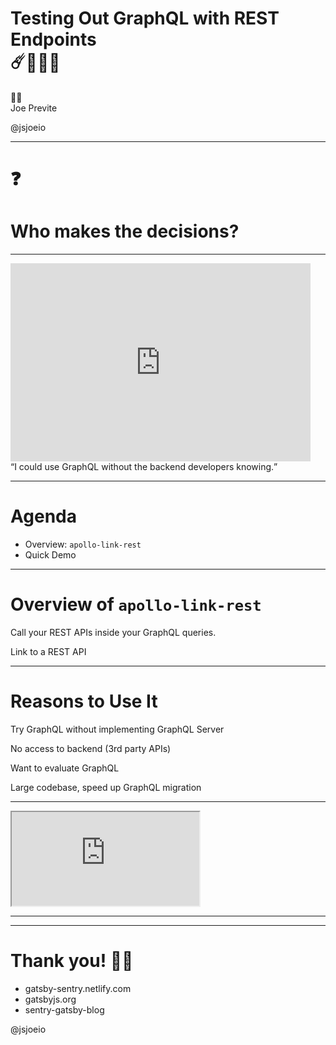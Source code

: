 

<Head>
  <link rel="shortcut icon" href="favicon.ico" />
  <title>Testing Out GraphQL with REST Endpoints</title>
</Head>

# Testing Out GraphQL with REST Endpoints<br/> ☄️👷🏼‍♂️

<div style={{ margin: '100px 0'}}>
  <p style={{ margin: '0' }}>👋🏼<br/>Joe Previte</p>
  <Link href='https://twitter.com/jsjoeio' target="_blank" alt='@jsjoeio Twitter'><p style={{ margin: '0' }}>@jsjoeio</p></Link>
</div>
<Footer />

---

# ❓

<Appear>
  <h1>Who makes the decisions?</h1>
</Appear>

---

<Appear>
  <div>
    <iframe src="https://giphy.com/embed/10rsLtGrOcCR0s" width="480" height="317" frameBorder="0" class="giphy-embed" allowFullScreen></iframe>
    <div>
      <q style={{ fontSize: '56px', marginTop: '100px', fontStyle: 'italic'}}>I could use GraphQL without the backend developers knowing.</q>
    </div>
  </div>
</Appear>

---

# Agenda

- Overview: `apollo-link-rest`
- Quick Demo

---

# Overview of `apollo-link-rest`

<Appear>
  <p>Call your REST APIs inside your GraphQL queries.</p>
  <p>Link to a REST API</p>
</Appear>

---

# Reasons to Use It

<Appear>
  <p>Try GraphQL without implementing GraphQL Server</p>
  <p>No access to backend (3rd party APIs)</p>
  <p>Want to evaluate GraphQL</p>
  <p>Large codebase, speed up GraphQL migration</p>
</Appear>

---

<iframe src="https://codesandbox.io/embed/43xlk5w120" style={{ width: '87vw', height: '87vh', border: '0', borderRadius: '4px', overflow: 'hidden'}} sandbox="allow-modals allow-forms allow-popups allow-scripts allow-same-origin"></iframe>

---

---
# Thank you! 🙏🏼

<ul style={{textAlign: 'left', marginBottom: '120px'}}>
  <Link href='https://gatsby-sentry.netlify.com/' alt='slides'><li> gatsby-sentry.netlify.com</li></Link>
  <Link href='https://gatsbyjs.org' alt='gatsbyjs website.'><li>gatsbyjs.org</li></Link>
  <Link href='https://github.com/jsjoeio/sentry-gatsby-blog' alt='sentry-gatsby-blog'><li>sentry-gatsby-blog</li></Link>
</ul>
<Avatar src='https://avatars1.githubusercontent.com/u/3806031?s=460&v=4' alt='joe previte headshot' />
<Link href='https://twitter.com/jsjoeio' target="_blank" alt='@jsjoeio Twitter'><p style={{fontSize: '16px'}}>@jsjoeio</p></Link>